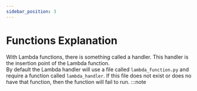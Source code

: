 ```yaml
---
sidebar_position: 3
---
```


# Functions Explanation

With Lambda functions, there is something called a handler.  This handler is the insertion point of the Lambda function.  
By default the Lambda handler will use a file called `lambda_function.py` and require a function called `lambda_handler`. If this file does not exist or does no have that function, then the function will fail to run.
:::note


